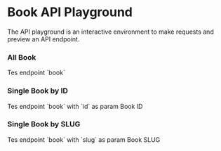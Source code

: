
# Book API Playground

The API playground is an interactive environment to make requests and preview an API endpoint.

### All Book

<ApiPlayground method="GET" endpoint="book">
	Tes endpoint `book`
</ApiPlayground>

### Single Book by ID

<ApiPlayground method="GET" endpoint="book" param={true} paramName="id">
	Tes endpoint `book` with `id` as param
	<Param name="id" type="number">
		Book ID
	</Param>
</ApiPlayground>

### Single Book by SLUG

<ApiPlayground method="GET" endpoint="book" param={true} paramName="slug">
	Tes endpoint `book` with `slug` as param
	<Param name="slug" type="string">
		Book SLUG
	</Param>
</ApiPlayground>